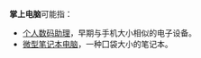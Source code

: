 '''掌上电脑'''可能指：

*[[个人数码助理|个人数码助理]]，早期与手机大小相似的电子设备。
*[[微型笔记本电脑|微型笔记本电脑]]，一种囗袋大小的笔记本。

{{Disambiguation}}